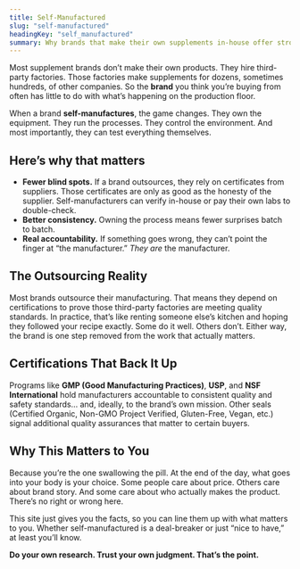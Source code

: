 ```yaml
---
title: Self-Manufactured
slug: "self-manufactured"
headingKey: "self_manufactured"
summary: Why brands that make their own supplements in-house offer stronger quality control, accountability, and consistency.
---
```


Most supplement brands don’t make their own products. They hire third-party factories. Those factories make supplements for dozens, sometimes hundreds, of other companies. So the **brand** you think you’re buying from often has little to do with what’s happening on the production floor.

When a brand **self-manufactures**, the game changes. They own the equipment. They run the processes. They control the environment. And most importantly, they can test everything themselves.

## Here’s why that matters

- **Fewer blind spots.** If a brand outsources, they rely on certificates from suppliers. Those certificates are only as good as the honesty of the supplier. Self-manufacturers can verify in-house or pay their own labs to double-check.  
- **Better consistency.** Owning the process means fewer surprises batch to batch.  
- **Real accountability.** If something goes wrong, they can’t point the finger at “the manufacturer.” *They are* the manufacturer.

## The Outsourcing Reality

Most brands outsource their manufacturing. That means they depend on certifications to prove those third-party factories are meeting quality standards. In practice, that’s like renting someone else’s kitchen and hoping they followed your recipe exactly. Some do it well. Others don’t. Either way, the brand is one step removed from the work that actually matters.

## Certifications That Back It Up

Programs like **GMP (Good Manufacturing Practices)**, **USP**, and **NSF International** hold manufacturers accountable to consistent quality and safety standards… and, ideally, to the brand’s own mission. Other seals (Certified Organic, Non-GMO Project Verified, Gluten-Free, Vegan, etc.) signal additional quality assurances that matter to certain buyers.

## Why This Matters to You

Because you’re the one swallowing the pill. At the end of the day, what goes into your body is your choice. Some people care about price. Others care about brand story. And some care about who actually makes the product. There’s no right or wrong here.

This site just gives you the facts, so you can line them up with what matters to you. Whether self-manufactured is a deal-breaker or just “nice to have,” at least you’ll know.

**Do your own research. Trust your own judgment. That’s the point.**
